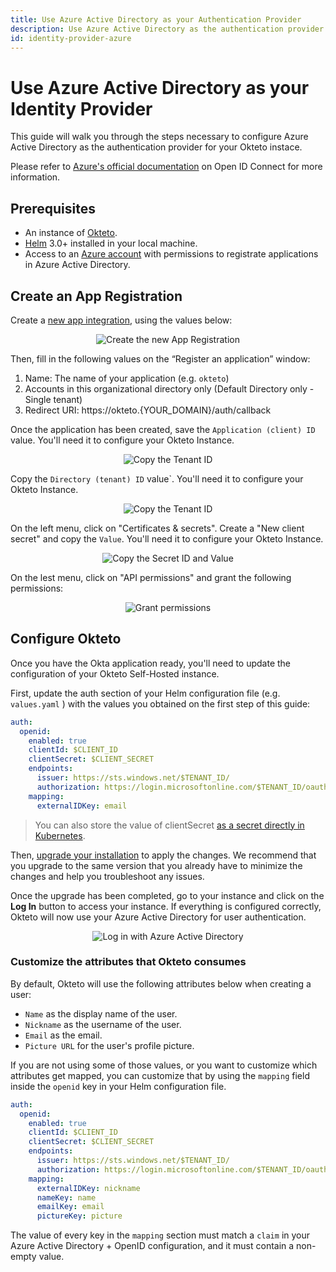 ```yaml
---
title: Use Azure Active Directory as your Authentication Provider
description: Use Azure Active Directory as the authentication provider of your Okteto Self-hosted instance
id: identity-provider-azure
---
```



# Use Azure Active Directory as your Identity Provider<TiersList tiers="Self-Hosted" />

This guide will walk you through the steps necessary to configure Azure Active Directory as the authentication provider for your Okteto instace.

Please refer to [Azure's official documentation](https://learn.microsoft.com/en-us/power-apps/maker/portals/configure/configure-openid-settings) on Open ID Connect for more information.

## Prerequisites

- An instance of [Okteto](https://okteto.com/docs/self-hosted/).
- [Helm](https://helm.sh/docs/intro/install/) 3.0+ installed in your local machine.
- Access to an [Azure account](https://portal.azure.com) with permissions to registrate applications in Azure Active Directory.

## Create an App Registration

Create a [new app integration](https://portal.azure.com/#view/Microsoft_AAD_RegisteredApps/CreateApplicationBlade/quickStartType~/null/isMSAApp~/false), using the values below:

<p align="center">
  <Image
    src={require("@site/static/img/new-app.png").default}
    alt="Create the new App Registration"
  />
</p>

Then, fill in the following values on the “Register an application” window:

1. Name: The name of your application (e.g. `okteto`)
2. Accounts in this organizational directory only (Default Directory only - Single tenant)
3. Redirect URI: https://okteto.{YOUR_DOMAIN}/auth/callback

Once the application has been created, save the `Application (client) ID` value. You'll need it to configure your Okteto Instance.

<p align="center">
  <Image
    src={require("@site/static/img/client-id.png").default}
    alt="Copy the Tenant ID"
  />
</p>

Copy the `Directory (tenant) ID` value`. You'll need it to configure your Okteto Instance.

<p align="center">
  <Image
    src={require("@site/static/img/tenant-id.png").default}
    alt="Copy the Tenant ID"
  />
</p>

On the left menu, click on "Certificates & secrets". Create a "New client secret" and copy the `Value`. You'll need it to configure your Okteto Instance.

<p align="center">
  <Image
    src={require("@site/static/img/secrets.png").default}
    alt="Copy the Secret ID and Value"
  />
</p>

On the lest menu, click on "API permissions" and grant the following permissions:

<p align="center">
  <Image
    src={require("@site/static/img/permissions.png").default}
    alt="Grant permissions"
  />
</p>

## Configure Okteto

Once you have the Okta application ready, you'll need to update the configuration of your Okteto Self-Hosted instance.

First, update the auth section of your Helm configuration file (e.g. `values.yaml` ) with the values you obtained on the first step of this guide:

```yaml
auth:
  openid:
    enabled: true
    clientId: $CLIENT_ID
    clientSecret: $CLIENT_SECRET
    endpoints:
      issuer: https://sts.windows.net/$TENANT_ID/
      authorization: https://login.microsoftonline.com/$TENANT_ID/oauth2/v2.0/authorize
    mapping:
      externalIDKey: email
```

> You can also store the value of clientSecret [as a secret directly in Kubernetes](self-hosted/administration/configuration.mdx/#cloud-provider-secret).

Then, [upgrade your installation](self-hosted/install/upgrade.mdx) to apply the changes. We recommend that you upgrade to the same version that you already have to minimize the changes and help you troubleshoot any issues.

Once the upgrade has been completed, go to your instance and click on the **Log In** button to access your instance. If everything is configured correctly, Okteto will now use your Azure Active Directory for user authentication.

<p align="center">
  <Image
    src={require("@site/static/img/with-azure.png").default}
    alt="Log in with Azure Active Directory"
  />
</p>

### Customize the attributes that Okteto consumes

By default, Okteto will use the following attributes below when creating a user:

- `Name` as the display name of the user.
- `Nickname` as the username of the user.
- `Email` as the email.
- `Picture URL` for the user's profile picture.

If you are not using some of those values, or you want to customize which attributes get mapped, you can customize that by using the `mapping` field inside the `openid` key in your Helm configuration file.

```yaml
auth:
  openid:
    enabled: true
    clientId: $CLIENT_ID
    clientSecret: $CLIENT_SECRET
    endpoints:
      issuer: https://sts.windows.net/$TENANT_ID/
      authorization: https://login.microsoftonline.com/$TENANT_ID/oauth2/v2.0/authorize
    mapping:
      externalIDKey: nickname
      nameKey: name
      emailKey: email
      pictureKey: picture
```

The value of every key in the `mapping` section must match a `claim` in your Azure Active Directory + OpenID configuration, and it must contain a non-empty value.
